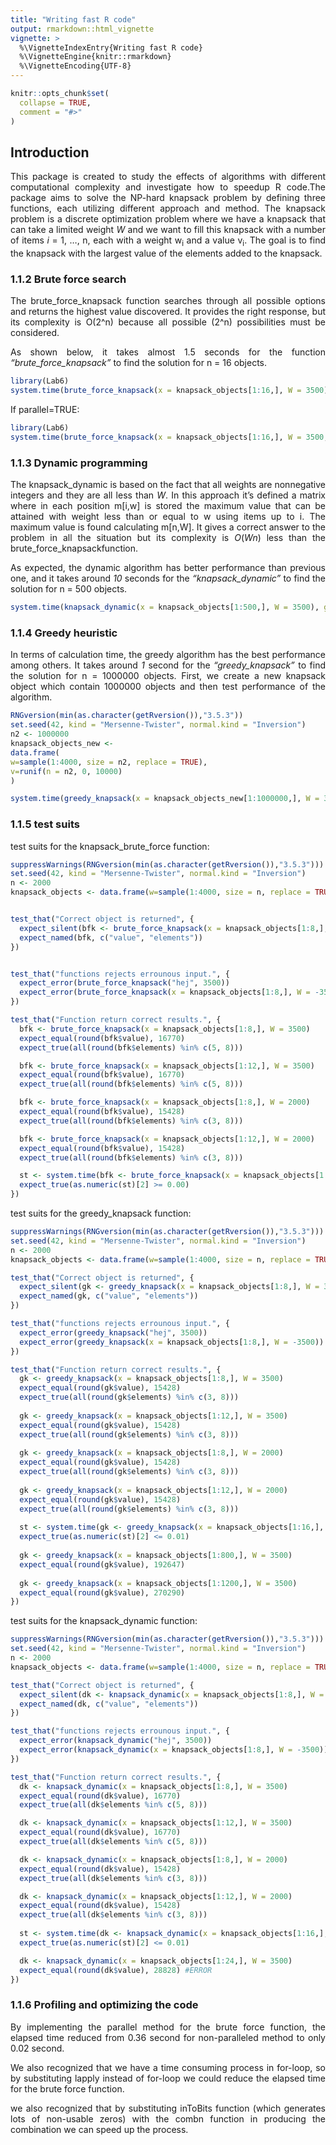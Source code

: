 ```yaml
---
title: "Writing fast R code"
output: rmarkdown::html_vignette
vignette: >
  %\VignetteIndexEntry{Writing fast R code}
  %\VignetteEngine{knitr::rmarkdown}
  %\VignetteEncoding{UTF-8}
---
```


<style>
body {
text-align: justify}
</style>

```r
knitr::opts_chunk$set(
  collapse = TRUE,
  comment = "#>"
)
```

## Introduction

This package is created to study the effects of algorithms with different computational
complexity and investigate how to speedup R code.The package aims to solve the NP-hard knapsack problem by defining three functions, each utilizing different approach and method. The knapsack problem is a discrete optimization problem where we have a knapsack that can take a
limited weight $W$ and we want to fill this knapsack with a number of items *i* = 1, ..., n, each with a weight w~i~ and a value v~i~. The goal is to find the knapsack with the largest value of the elements added to the knapsack.


### 1.1.2 Brute force search

The brute_force_knapsack function searches through all possible options and returns the highest value discovered. It provides the right response, but its complexity is O(2^n) because all possible (2^n) possibilities must be considered.

As shown below, it takes almost 1.5 seconds for the function *"brute_force_knapsack"* to find the solution for n = 16 objects.

```r
library(Lab6)
system.time(brute_force_knapsack(x = knapsack_objects[1:16,], W = 3500), gcFirst = T)
```

If parallel=TRUE:

```r
library(Lab6)
system.time(brute_force_knapsack(x = knapsack_objects[1:16,], W = 3500, parallel=TRUE),gcFirst = T)
```


### 1.1.3 Dynamic programming
The knapsack_dynamic is based on the fact that all weights are nonnegative integers and they are all less than $W$. In this approach it's defined a matrix where in each position m[i,w] is stored the maximum value that can be attained with weight less than or equal to w using items up to i. The maximum value is found calculating m[n,W]. It gives a correct answer to the problem in all the situation but its complexity is $O(Wn)$ less than the brute_force_knapsackfunction.

As expected, the dynamic algorithm has better performance than previous one, and it takes around *10* seconds for the  *"knapsack_dynamic"* to find the solution for n = 500 objects.

```r
system.time(knapsack_dynamic(x = knapsack_objects[1:500,], W = 3500), gcFirst = T)
```

### 1.1.4 Greedy heuristic

In terms of calculation time, the greedy algorithm has the best performance among others. It takes around *1* second for the  *"greedy_knapsack"* to find the solution for n = 1000000 objects. First, we create a new knapsack object which contain 1000000 objects and then test performance of the algorithm.

```r
RNGversion(min(as.character(getRversion()),"3.5.3"))
set.seed(42, kind = "Mersenne-Twister", normal.kind = "Inversion")
n2 <- 1000000
knapsack_objects_new <-
data.frame(
w=sample(1:4000, size = n2, replace = TRUE),
v=runif(n = n2, 0, 10000)
)

system.time(greedy_knapsack(x = knapsack_objects_new[1:1000000,], W = 3500), gcFirst = T)
```

### 1.1.5 test suits

test suits for the knapsack_brute_force function:

```r

suppressWarnings(RNGversion(min(as.character(getRversion()),"3.5.3")))
set.seed(42, kind = "Mersenne-Twister", normal.kind = "Inversion")
n <- 2000
knapsack_objects <- data.frame(w=sample(1:4000, size = n, replace = TRUE), v=runif(n = n, 0, 10000))


test_that("Correct object is returned", {
  expect_silent(bfk <- brute_force_knapsack(x = knapsack_objects[1:8,], W = 3500))
  expect_named(bfk, c("value", "elements"))
})


test_that("functions rejects errounous input.", {
  expect_error(brute_force_knapsack("hej", 3500))
  expect_error(brute_force_knapsack(x = knapsack_objects[1:8,], W = -3500))
})

test_that("Function return correct results.", {
  bfk <- brute_force_knapsack(x = knapsack_objects[1:8,], W = 3500)
  expect_equal(round(bfk$value), 16770)
  expect_true(all(round(bfk$elements) %in% c(5, 8)))

  bfk <- brute_force_knapsack(x = knapsack_objects[1:12,], W = 3500)
  expect_equal(round(bfk$value), 16770)
  expect_true(all(round(bfk$elements) %in% c(5, 8)))

  bfk <- brute_force_knapsack(x = knapsack_objects[1:8,], W = 2000)
  expect_equal(round(bfk$value), 15428)
  expect_true(all(round(bfk$elements) %in% c(3, 8)))

  bfk <- brute_force_knapsack(x = knapsack_objects[1:12,], W = 2000)
  expect_equal(round(bfk$value), 15428)
  expect_true(all(round(bfk$elements) %in% c(3, 8)))

  st <- system.time(bfk <- brute_force_knapsack(x = knapsack_objects[1:16,], W = 2000))
  expect_true(as.numeric(st)[2] >= 0.00)
})
```

test suits for the greedy_knapsack function:
```r
suppressWarnings(RNGversion(min(as.character(getRversion()),"3.5.3")))
set.seed(42, kind = "Mersenne-Twister", normal.kind = "Inversion")
n <- 2000
knapsack_objects <- data.frame(w=sample(1:4000, size = n, replace = TRUE), v=runif(n = n, 0, 10000))

test_that("Correct object is returned", {
  expect_silent(gk <- greedy_knapsack(x = knapsack_objects[1:8,], W = 3500))
  expect_named(gk, c("value", "elements"))
})

test_that("functions rejects errounous input.", {
  expect_error(greedy_knapsack("hej", 3500))
  expect_error(greedy_knapsack(x = knapsack_objects[1:8,], W = -3500))
})

test_that("Function return correct results.", {
  gk <- greedy_knapsack(x = knapsack_objects[1:8,], W = 3500)
  expect_equal(round(gk$value), 15428)
  expect_true(all(round(gk$elements) %in% c(3, 8)))
  
  gk <- greedy_knapsack(x = knapsack_objects[1:12,], W = 3500)
  expect_equal(round(gk$value), 15428)
  expect_true(all(round(gk$elements) %in% c(3, 8)))
  
  gk <- greedy_knapsack(x = knapsack_objects[1:8,], W = 2000)
  expect_equal(round(gk$value), 15428)
  expect_true(all(round(gk$elements) %in% c(3, 8)))
  
  gk <- greedy_knapsack(x = knapsack_objects[1:12,], W = 2000)
  expect_equal(round(gk$value), 15428)
  expect_true(all(round(gk$elements) %in% c(3, 8)))
  
  st <- system.time(gk <- greedy_knapsack(x = knapsack_objects[1:16,], W = 2000))
  expect_true(as.numeric(st)[2] <= 0.01)
  
  gk <- greedy_knapsack(x = knapsack_objects[1:800,], W = 3500)
  expect_equal(round(gk$value), 192647)
  
  gk <- greedy_knapsack(x = knapsack_objects[1:1200,], W = 3500)
  expect_equal(round(gk$value), 270290)
})
```

test suits for the knapsack_dynamic function:

```r
suppressWarnings(RNGversion(min(as.character(getRversion()),"3.5.3")))
set.seed(42, kind = "Mersenne-Twister", normal.kind = "Inversion")
n <- 2000
knapsack_objects <- data.frame(w=sample(1:4000, size = n, replace = TRUE), v=runif(n = n, 0, 10000))

test_that("Correct object is returned", {
  expect_silent(dk <- knapsack_dynamic(x = knapsack_objects[1:8,], W = 3500))
  expect_named(dk, c("value", "elements"))
})

test_that("functions rejects errounous input.", {
  expect_error(knapsack_dynamic("hej", 3500))
  expect_error(knapsack_dynamic(x = knapsack_objects[1:8,], W = -3500))
})

test_that("Function return correct results.", {
  dk <- knapsack_dynamic(x = knapsack_objects[1:8,], W = 3500)
  expect_equal(round(dk$value), 16770)
  expect_true(all(dk$elements %in% c(5, 8)))

  dk <- knapsack_dynamic(x = knapsack_objects[1:12,], W = 3500)
  expect_equal(round(dk$value), 16770)
  expect_true(all(dk$elements %in% c(5, 8)))

  dk <- knapsack_dynamic(x = knapsack_objects[1:8,], W = 2000)
  expect_equal(round(dk$value), 15428)
  expect_true(all(dk$elements %in% c(3, 8)))

  dk <- knapsack_dynamic(x = knapsack_objects[1:12,], W = 2000)
  expect_equal(round(dk$value), 15428)
  expect_true(all(dk$elements %in% c(3, 8)))
   
  st <- system.time(dk <- knapsack_dynamic(x = knapsack_objects[1:16,], W = 2000))
  expect_true(as.numeric(st)[2] <= 0.01)

  dk <- knapsack_dynamic(x = knapsack_objects[1:24,], W = 3500)
  expect_equal(round(dk$value), 28828) #ERROR
})
```

### 1.1.6 Profiling and optimizing the code

By implementing the parallel method for the brute force function, the elapsed time reduced from 0.36 second for non-paralleled method to only 0.02 second.   

We also recognized that we have a time consuming process in for-loop, so by substituting lapply instead of for-loop we could reduce the elapsed time for the brute force function.   

we also recognized that by substituting inToBits function (which generates lots of non-usable zeros) with the combn function in producing the combination we can speed up the process.



